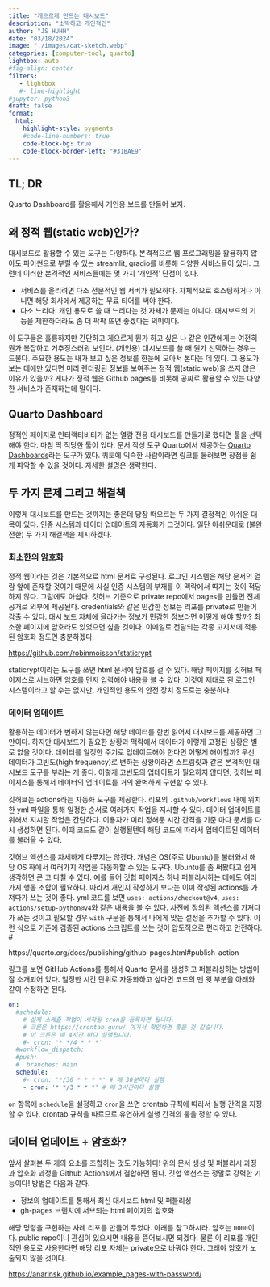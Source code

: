 ```yaml
---
title: "게으르게 만드는 대시보드" 
description: "소박하고 개인적인"   
author: "JS HUHH"
date: "03/18/2024"
image: "./images/cat-sketch.webp"
categories: [computer-tool, quarto]
lightbox: auto
#fig-align: center
filters:
   - lightbox
   #- line-highlight
#jupyter: python3
draft: false
format:
  html:
    highlight-style: pygments
    #code-line-numbers: true
    code-block-bg: true
    code-block-border-left: "#31BAE9"
---
```


## TL; DR
Quarto Dashboard를 활용해서 개인용 보드를 만들어 보자. 

## 왜 정적 웹(static web)인가? 

대시보드로 활용할 수 있는 도구는 다양하다. 본격적으로 웹 프로그래밍을 활용하지 않아도 파이썬으로 부릴 수 있는 streamlit, gradio를 비롯해 다양한 서비스들이 있다. 그런데 이러한 본격적인 서비스들에는 몇 가지 '개인적' 단점이 있다.

- 서비스를 올리려면 다소 전문적인 웹 서버가 필요하다. 자체적으로 호스팅하거나 아니면 해당 회사에서 제공하는 무료 티어를 써야 한다. 
- 다소 느리다. 개인 용도로 쓸 때 느리다는 것 자체가 문제는 아니다. 대시보드의 기능을 제한하더라도 좀 더 팍팍 뜨면 좋겠다는 의미이다. 

이 도구들은 훌륭하지만 간단하고 게으르게 뭔가 하고 싶은 나 같은 인간에게는 여전히 뭔가 복잡하고 거추장스러워 보인다. (개인용) 대시보드를 쓸 때 뭔가 선택하는 경우는 드물다. 주요한 용도는 내가 보고 싶은 정보를 한눈에 모아서 본다는 데 있다. 그 용도가 보는 데에만 있다면 미리 렌더링된 정보를 보여주는 정적 웹(static web)을 쓰지 않은 이유가 있을까? 게다가 정적 웹은 Github pages를 비롯해 공짜로 활용할 수 있는 다양한 서비스가 존재하는데 말이다. 

## Quarto Dashboard 

정적인 페이지로 인터랙티비티가 없는 열람 전용 대시보드를 만들기로 했다면 툴을 선택해야 한다. 마침 딱 적당한 툴이 있다. 문서 작성 도구 Quarto에서 제공하는 [Quarto Dashboards](https://quarto.org/docs/dashboards/)라는 도구가 있다. 쿼토에 익숙한 사람이라면 링크를 둘러보면 장점을 쉽게 파악할 수 있을 것이다. 자세한 설명은 생략한다. 

## 두 가지 문제 그리고 해결책 

이렇게 대시보드를 만드는 것까지는 좋은데 당장 떠오르는 두 가지 결정적인 아쉬운 대목이 있다. 인증 시스템과 데이터 업데이트의 자동화가 그것이다. 일단 아쉬운대로 (불완전한) 두 가지 해결책을 제시하겠다. 

### 최소한의 암호화 

정적 웹이라는 것은 기본적으로 html 문서로 구성된다. 로그인 시스템은 해당 문서의 열람 앞에 존재할 것이기 때문에 사실 인증 시스템의 부재를 이 맥락에서 따지는 것이 적당하지 않다. 그럼에도 아쉽다. 깃허브 기준으로 private repo에서 pages를 만들면 전체 공개로 외부에 제공된다. credentials와 같은 민감한 정보는 리포를 private로 만들어 감출 수 있다. 대시 보드 자체에 올라가는 정보가 민감한 정보라면 어떻게 해야 할까? 최소한 페이지에 암호라도 있었으면 싶을 것이다. 이메일로 전달되는 각종 고지서에 적용된 암호화 정도면 충분하겠다. 

<https://github.com/robinmoisson/staticrypt>

staticrypt이라는 도구를 쓰면 html 문서에 암호를 걸 수 있다. 해당 페이지를 깃허브 페이지스로 서브하면 암호를 먼저 입력해야 내용을 볼 수 있다. 이것이 제대로 된 로그인 시스템이라고 할 수는 없지만, 개인적인 용도의 안전 장치 정도로는 충분하다.

### 데이터 업데이트 

활용하는 데이터가 변하지 않는다면 해당 데이터를 한번 읽어서 대시보드를 제공하면 그만이다. 하지만 대시보드가 필요한 상황과 맥락에서 데이터가 이렇게 고정된 상황은 별로 없을 것이다. 데이터를 일정한 주기로 업데이트해야 한다면 어떻게 해야할까? 우선 데이터가 고빈도(high frequency)로 변하는 상황이라면 스트림릿과 같은 본격적인 대시보드 도구를 부리는 게 좋다. 이렇게 고빈도의 업데이트가 필요하지 않다면, 깃허브 페이지스를 통해서 데이터의 업데이트를 거의 완벽하게 구현할 수 있다. 

깃허브는 actions라는 자동화 도구를 제공한다. 리포의 `.github/workflows` 내에 위치한 yml 파일을 통해 일정한 순서로 여러가지 작업을 지시할 수 있다. 데이터 업데이트를 위해서 지시할 작업은 간단하다. 이용자가 미리 정해둔 시간 간격을 기준 마다 문서를 다시 생성하면 된다. 이떄 코드도 같이 실행될텐데 해당 코드에 따라서 업데이트된 데이터를 불러올 수 있다. 

:::{ .column-margin }
깃허브 액션스를 자세하게 다루지는 않겠다. 개념은 OS(주로 Ubuntu)를 불러와서 해당 OS 하에서 여러가지 작업을 자동화할 수 있는 도구다. Ubuntu를 좀 써봤다고 쉽게 생각하면 큰 코 다칠 수 있다. 예를 들어 깃헙 페이지스 하나 퍼블리시하는 데에도 여러가지 행동 조합이 필요하다. 따라서 개인지 작성하기 보다는 이미 작성된 actions를 가져다가 쓰는 것이 좋다. yml 코드를 보면 `uses: actions/checkout@v4`, `uses: actions/setup-python@v4`와 같은 내용을 볼 수 있다. 사전에 정의된 액션스를 가져다가 쓰는 것이고 필요할 경우 `with` 구문을 통해서 나에게 맞는 설정을 추가할 수 있다. 이런 식으로 기존에 검증된 actions 스크립트를 쓰는 것이 압도적으로 편리하고 안전하다. 
#
:::

https://quarto.org/docs/publishing/github-pages.html#publish-action

링크를 보면 GitHub Actions를 통해서 Quarto 문서를 생성하고 퍼블리싱하는 방법이 잘 소개되어 있다. 일정한 시간 단위로 자동화하고 싶다면 코드의 맨 윗 부분을 아래와 같이 수정하면 된다. 

```yml 
on:
  #schedule:
    # 실제 스케쥴 작업이 시작될 cron을 등록하면 됩니다.
    # 크론은 https://crontab.guru/ 여기서 확인하면 좋을 것 같습니다.
    # 이 크론은 매 4시간 마다 실행됩니다.
    #- cron: '* */4 * * *'  
  #workflow_dispatch:    
  #push:
  #  branches: main
  schedule:
    #- cron: '*/30 * * * *' # 매 30분마다 실행
    - cron: '* */3 * * *' # 매 3시간마다 실행
```

`on` 항목에 `schedule`을 설정하고 `cron`을 쓰면 crontab 규칙에 따라서 실행 간격을 지정할 수 있다. crontab 규칙을 따르므로 유연하게 실행 간격의 룰을 정할 수 있다. 

## 데이터 업데이트 + 암호화?

앞서 살펴본 두 개의 요소를 조합하는 것도 가능하다! 위의 문서 생성 및 퍼블리시 과정과 압호화 과정을 Github Actions에서 결합하면 된다. 깃헙 액션스는 정말로 강력한 기능이다! 방법은 다음과 같다. 

- 정보의 업데이트를 통해서 최신 대시보드 html 및 퍼블리싱 
- gh-pages 브랜치에 서브되는 html 페이지의 암호화 

해당 명령을 구현하는 사례 리포를 만들어 두었다. 아래를 참고하시라. 암호는 `0000`이다. public repo이니 관심이 있으시면 내용을 뜯어보시면 되겠다. 물론 이 리포를 개인적인 용도로 사용한다면 해당 리포 자체는 private으로 바꿔야 한다. 그래야 암호가 노출되지 않을 것이다. 

<https://anarinsk.github.io/example_pages-with-password/>